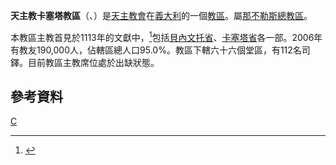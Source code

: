 {{Infobox diocese
|name = 卡塞塔
|jurisdiction = 教區
|latin = Dioecesis Casertana
|local = 
|border = catholic
|image = 
|image_size = 
|image_alt = 
|caption =  
|location = [[義大利|義大利]]
|rite = [[羅馬禮|羅馬禮]]
|territory = [[貝內文托省|貝內文托省]]、[[卡塞塔省|卡塞塔省]]各一部
|population =108,100
|patron =  
|province = 那不勒斯
|established = 不晚於1113年
|cathedral = [[聖彌額爾主教座堂_(卡塞塔)|聖彌額爾主教座堂]]
|co-cathedral = 
|leadership = 主教 
|website =http://www.diocesicaserta.it/
|pope =  
|patriarch= 
|metropolitan =
|ordinary = 懸空 
|coadjutor archbishop = 
|coadjutor bishop = 
|auxiliary = 
|emeritus = }}

'''天主教卡塞塔教區'''（{{lang-la|Dioecesis Casertana}}、{{lang-it|Diocesi di Caserta}}）是[[天主教會|天主教會]]在[[義大利|義大利]]的一個[[教區|教區]]。屬[[天主教那不勒斯總教區|那不勒斯總教區]]。

本教區主教首見於1113年的文獻中，<ref>{{Cite web |url=http://www.diocesicaserta.it/la-storia.html |title=La Diocesi di Caserta |access-date=2013-09-25 |archive-date=2019-01-02 |archive-url=https://web.archive.org/web/20190102164436/http://www.diocesicaserta.it/la-storia.html |dead-url=yes }}</ref>包括[[貝內文托省|貝內文托省]]、[[卡塞塔省|卡塞塔省]]各一部。2006年有教友190,000人，佔轄區總人口95.0%。教區下轄六十六個堂區，有112名司鐸。目前教區主教席位處於出缺狀態。

==參考資料==
{{reflist}}

[[Category:義大利天主教教區|C]]
{{意大利天主教教區}}